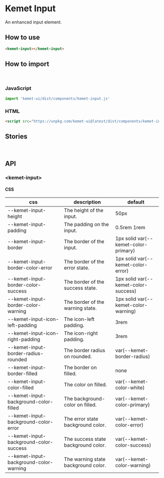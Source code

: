 
<Meta title="Components/Input" component="kemet-input" />

# Kemet Input

An enhanced input element.


## How to use

```html
<kemet-input></kemet-input>
```

## How to import

<br />

### JavaScript
```javascript
import 'kemet-ui/dist/components/kemet-input.js'
```

### HTML
```html
<script src="https://unpkg.com/kemet-ui@latest/dist/components/kemet-input.js" type="module"></script>
```

## Stories

<Canvas>
  <Story name="Standard" story={stories.Standard} />
</Canvas>

<ArgsTable story="Standard" />

<br />

## API

### &lt;kemet-input&gt;

<ArgsTable of="kemet-input" />


#### CSS

| css                                    | description                         | default                              |
| -------------------------------------- | ----------------------------------- | ------------------------------------ |
| --kemet-input-height                   | The height of the input.            | 50px                                 |
| --kemet-input-padding                  | The padding on the input.           | 0.5rem 1rem                          |
| --kemet-input-border                   | The border of the input.            | 1px solid var(--kemet-color-primary) |
| --kemet-input-border-color-error       | The border of the error state.      | 1px solid var(--kemet-color-error)   |
| --kemet-input-border-color-success     | The border of the success state.    | 1px solid var(--kemet-color-success) |
| --kemet-input-border-color-warning     | The border of the warning state.    | 1px solid var(--kemet-color-warning) |
| --kemet-input-icon-left-padding        | The icon-left padding.              | 3rem                                 |
| --kemet-input-icon-right-padding       | The icon-right padding.             | 3rem                                 |
| --kemet-input-border-radius-rounded    | The border radius on rounded.       | var(--kemet-border-radius)           |
| --kemet-input-border-filled            | The border on filled.               | none                                 |
| --kemet-input-color-filled             | The color on filled.                | var(--kemet-color-white)             |
| --kemet-input-background-color-filled  | The background-color on filled.     | var(--kemet-color-primary)           |
| --kemet-input-background-color-error   | The error state background color.   | var(--kemet-color-error)             |
| --kemet-input-background-color-success | The success state background color. | var(--kemet-color-success)           |
| --kemet-input-background-color-warning | The warning state background color. | var(--kemet-color-warning)           |
